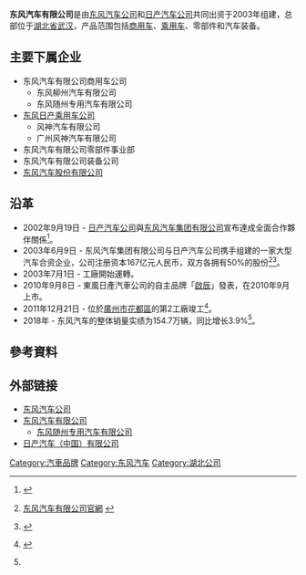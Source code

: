 {{original research|date=July 2017}}
{{unsourced|time=2017-07-29T17:28:19+00:00}}
{{Infobox company
| name = 东风汽车有限公司<br/>Dongfeng Motor Company Limited
| logo = <!-- 注释出：[[File:Dongfengmotor.gif|File:Dongfengmotor.gif]] --> <!-- 注释出：[[File:Logo_Nissan.png|90px]] -->
| caption = 
| type = [[合資公司|合資公司]]
| traded_as = 
| fate = 
| predecessor = 
| successor = 
| foundation = {{Start date and age|2003|6|9}}（湖北[[十堰|十堰]]）<ref name=intro>{{cite web|url=http://www.dfl.com.cn/dfl/Info/introduce_en.aspx|title=Introduction|accessdate=17 April 2012|publisher=Dongfeng Motor Company Limited|archive-date=2012-03-23|archive-url=https://web.archive.org/web/20120323011713/http://www.dfl.com.cn/dfl/info/introduce_en.aspx|dead-url=no}}</ref>
| founder = {{ubl|[[东风汽车公司|东风汽车公司]]|[[日產汽車|日产汽车公司]]}}
| defunct = 
| location_city = [[武漢市|武漢市]]
| location_country = {{PRC}}
| location = 
| locations = 
| area_served = 
| key_people = 
| industry = [[汽車工業|汽車工業]]
| products = [[汽車|汽車]]
| services = 
| production = {{increase}} 1,501,562<ref name=volume>{{cite press release|url=http://www.hkexnews.hk/listedco/listconews/SEHK/2018/0112/LTN20180112354.pdf|title=Report on Production and Sales Volume of Dongfeng Motor Group for December 2017|date=12 January 2018|access-date=13 May 2018|publisher=Dongfeng Motor Group|via=Hong Kong Exchanges and Clearing website|archive-url=https://web.archive.org/web/20180514065121/http://www.hkexnews.hk/listedco/listconews/SEHK/2018/0112/LTN20180112354.pdf|archive-date=2018-05-14|dead-url=yes}}</ref>
| production_year = 2017
| revenue = {{increase}} {{CNY|link=yes|1691.44[[億|億]]}}
| revenue_year = 2017
| operating_income = 
| income_year = 
| net_income = {{increase}} {{CNY|{{0}}138.60[[億|億]]}}
| net_income_year = 2017
| assets = {{increase}} {{CNY|1414.09[[億|億]]}}
| assets_year = 2017
| equity = {{decrease}} {{CNY|{{0}}412.56[[億|億]]}}
| equity_year = 2017
| owner = {{aligned table|fullwidth=y|style=text-align: left; font-size: 100%;|{{nowrap|[[东风汽车公司|东风汽车公司]]}}|（50%）<ref name=DFAC2017AR/>|[[日產汽車|日产汽车公司]]|（50%）<ref name=intro/><ref name=DFAC2017AR/>}}
| num_employees = Approximately 70,000<ref name=intro/>
| parent = 
| divisions = 
| subsid = [[東風汽車股份有限公司|東風汽車股份有限公司]]（Dongfeng Automobile Company）<ref name=DFAC2017AR/>
| homepage = {{URL|http://www.dfl.com.cn/}}
| footnotes = Figures obtained from [[东风汽车公司|东风汽车公司]]'s annual report; DFL's annual report was not disclosed;<ref name=DFG2017AR>{{cite web|url=http://www.hkexnews.hk/listedco/listconews/SEHK/2018/0427/LTN201804271537.pdf|title=2017 Annual Report|date=27 April 2018|accessdate=12 May 2018|publisher=Dongfeng Motor Group|via=Hong Kong Exchanges and Clearing website|page=153–154|archive-url=https://web.archive.org/web/20180513011413/http://www.hkexnews.hk/listedco/listconews/SEHK/2018/0427/LTN201804271537.pdf|archive-date=2018-05-13|dead-url=yes}}</ref> production volume included subsidiaries
| module = {{Infobox Chinese
| child=yes
|t                = 東風汽車有限公司
|s                = 东风汽车有限公司
|p                = Dōngfēng Qìchē Yǒuxiàn Gōngsī
|w                = Tung<sup>1</sup>-feng<sup>1</sup> Ch'i<sup>4</sup>-Ch'e<sup>1</sup> Yuh<sup>3</sup>-sien<sup>4</sup> Kung<sup>1</sup>-szu<sup>1</sup>
|order          = st
}}
}}

'''东风汽车有限公司'''是由[[东风汽车公司|东风汽车公司]]和[[日產汽車|日产汽车公司]]共同出资于2003年组建，总部位于[[湖北省|湖北省]][[武汉|武汉]]，产品范围包括[[商用车|商用车]]、[[乘用车|乘用车]]、零部件和汽车装备。

==主要下属企业==
*东风汽车有限公司商用车公司
**东风柳州汽车有限公司
**东风随州专用汽车有限公司
*[[东风日产乘用车公司|东风日产乘用车公司]]
**风神汽车有限公司
**广州风神汽车有限公司
*东风汽车有限公司零部件事业部
*东风汽车有限公司装备公司
*[[东风汽车股份有限公司|东风汽车股份有限公司]]

== 沿革 ==
* 2002年9月19日 - [[日产汽车公司|日产汽车公司]]與[[东风汽车集团有限公司|东风汽车集团有限公司]]宣布達成全面合作夥伴關係<ref>{{cite web| title=日産と東風、中国の乗用車・商用車事業で広範囲に亘る長期的な協力関係を樹立| url=http://www.nissan-global.com/JP/NEWS/2002/_STORY/020919-01.html| publisher=[[日産自動車|日産自動車]]ニュースリリース| date=2002-09-19| accessdate=2013-07-26| archive-url=https://web.archive.org/web/20060326170741/http://www.nissan-global.com/JP/NEWS/2002/_STORY/020919-01.html| archive-date=2006-03-26| dead-url=yes}} {{ja}}</ref>。
* 2003年6月9日 - 东风汽车集团有限公司与日产汽车公司携手组建的一家大型汽车合资企业，公司注册资本167亿元人民币，双方各拥有50%的股份<ref name="dfl-cn">[https://www.dfl.com.cn 东风汽车有限公司官網] {{Wayback|url=https://www.dfl.com.cn/ |date=20201022085459 }}{{簡體中文}}</ref><ref>{{cite web| title=日産と東風、新会社「東風汽車有限公司」を設立| url=http://www.nissan-global.com/JP/NEWS/2003/_STORY/030609-01.html| publisher=[[日産自動車|日産自動車]]ニュースリリース| date=2003-06-09| accessdate=2013-07-26| archive-url=https://web.archive.org/web/20160304202653/http://www.nissan-global.com/JP/NEWS/2003/_STORY/030609-01.html| archive-date=2016-03-04| dead-url=yes}} {{ja}}</ref>。
* 2003年7月1日 - 工廠開始運轉。
* 2010年9月8日 - 東風日產汽車公司的自主品牌「[[啟辰|啟辰]]」發表，在2010年9月上市。
* 2011年12月21日 - 位於[[廣州市|廣州市]][[花都區|花都區]]的第2工廠竣工<ref>{{cite web| title=東風日産乗用車公司、花都第2工場の竣工式を実施| url=http://www.nissan-global.com/JP/NEWS/2011/_STORY/111221-02-j.html| publisher=[[日産自動車|日産自動車]]ニュースリリース| date=2011-12-21| accessdate=2013-07-26| archive-url=https://web.archive.org/web/20160304194500/http://www.nissan-global.com/JP/NEWS/2011/_STORY/111221-02-j.html| archive-date=2016-03-04| dead-url=yes}} {{ja}}</ref>。
* 2018年 - 东风汽车的整体销量实绩为154.7万辆，同比增长3.9%<ref name="dfl-cn"/>。


==參考資料==
{{reflist}}
==外部链接==
*[https://web.archive.org/web/20100109161550/http://www.dfmc.com.cn/ 东风汽车公司]
*[https://web.archive.org/web/20120415065226/http://www.dfl.com.cn/ 东风汽车有限公司]
**[http://www.dfztruck.com 东风随州专用汽车有限公司]{{Wayback|url=http://www.dfztruck.com/ |date=20190708175326 }}
*[http://www.nissan.com.cn 日产汽车（中国）有限公司]{{Wayback|url=http://www.nissan.com.cn/ |date=20201118001238 }}
{{Dongfeng Motor}}

[[Category:汽車品牌|Category:汽車品牌]]
[[Category:东风汽车|Category:东风汽车]]
[[Category:湖北公司|Category:湖北公司]]
